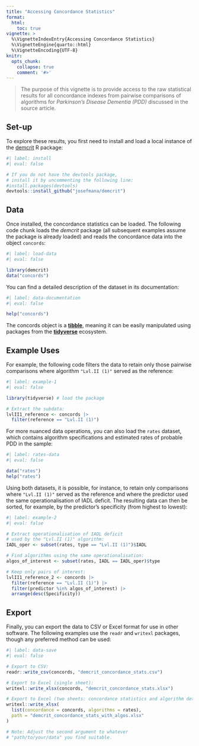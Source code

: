 ```yaml
---
title: "Accessing Concordance Statistics"
format:
  html:
    toc: true
vignette: >
  %\VignetteIndexEntry{Accessing Concordance Statistics}
  %\VignetteEngine{quarto::html}
  %\VignetteEncoding{UTF-8}
knitr:
  opts_chunk:
    collapse: true
    comment: '#>'
---
```


> The purpose of this vignette is to provide access to the raw statistical results for all concordance indexes from pairwise comparisons of algorithms for *Parkinson’s Disease Dementia (PDD)* discussed in the source article.

## Set-up

To explore these results, you first need to install and load a local instance of the [demcrit](https://github.com/josefmana/demcrit.git) R package:

```r
#| label: install
#| eval: false

# If you do not have the devtools package,
# install it by uncommenting the following line:
#install.packages(devtools)
devtools::install_github("josefmana/demcrit")
```

## Data

Once installed, the concordance statistics can be loaded. The following code chunk loads the *demcrit* package (all subsequent examples assume the package is already loaded) and reads the concordance data into the object `concords`:

```r
#| label: load-data
#| eval: false

library(demcrit)
data("concords")
```

You can find a detailed description of the dataset in its documentation:

```r
#| label: data-documentation
#| eval: false

help("concords")
```

The concords object is a [**tibble**](https://tibble.tidyverse.org), meaning it can be easily manipulated using packages from the [**tidyverse**](https://tidyverse.org) ecosystem.

## Example Uses

For example, the following code filters the data to retain only those pairwise comparisons where algorithm `"Lvl.II (1)"` served as the reference:

```r
#| label: example-1
#| eval: false

library(tidyverse) # load the package

# Extract the subdata:
lvlII1_reference <- concords |>
  filter(reference == "Lvl.II (1)")
```

For more nuanced data operations, you can also load the `rates` dataset, which contains algorithm specifications and estimated rates of probable PDD in the sample:

```r
#| label: rates-data
#| eval: false

data("rates")
help("rates")
```

Using both datasets, it is possible, for instance, to retain only comparisons where `"Lvl.II (1)"` served as the reference and where the predictor used the same operationalisation of IADL deficit. The resulting data can then be sorted, for example, by the predictor’s specificity (from highest to lowest):

```r
#| label: example-2
#| eval: false

# Extract operationalisation of IADL deficit
# used by the "Lvl.II (1)" algorithm:
IADL_oper <- subset(rates, type == "Lvl.II (1)")$IADL

# Find algorithms using the same operationalisation:
algos_of_interest <- subset(rates, IADL == IADL_oper)$type

# Keep only pairs of interest:
lvlII1_reference_2 <- concords |>
  filter(reference == "Lvl.II (1)") |>
  filter(predictor %in% algos_of_interest) |>
  arrange(desc(Specificity))
```

## Export

Finally, you can export the data to CSV or Excel format for use in other software. The following examples use the `readr` and `writexl` packages, though any preferred method can be used:

```r
#| label: data-save
#| eval: false

# Export to CSV:
readr::write_csv(concords, "demcrit_concordance_stats.csv")

# Export to Excel (single sheet):
writexl::write_xlsx(concords, "demcrit_concordance_stats.xlsx")

# Export to Excel (two sheets: concordance statistics and algorithm details):
writexl::write_xlsx(
  list(concordance = concords, algorithms = rates),
  path = "demcrit_concordance_stats_with_algos.xlsx"
)

# Note: Adjust the second argument to whatever
# "path/to/your/data" you find suitable.
```
